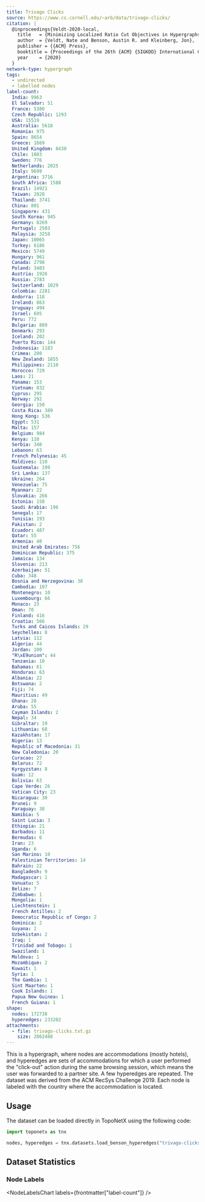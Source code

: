 ```yaml
---
title: Trivago Clicks
source: https://www.cs.cornell.edu/~arb/data/trivago-clicks/
citation: |
  @inproceedings{Veldt-2020-local,
    title   = {Minimizing Localized Ratio Cut Objectives in Hypergraphs},
    author  = {Veldt, Nate and Benson, Austin R. and Kleinberg, Jon},
    publisher = {{ACM} Press},
    booktitle = {Proceedings of the 26th {ACM} {SIGKDD} International Conference on Knowledge Discovery and Data Mining},
    year    = {2020}
  }
network-type: hypergraph
tags:
  - undirected
  - labelled nodes
label-count:
  India: 9963
  El Salvador: 51
  France: 5380
  Czech Republic: 1293
  USA: 15519
  Australia: 5618
  Romania: 975
  Spain: 8654
  Greece: 1669
  United Kingdom: 8430
  Chile: 1083
  Sweden: 776
  Netherlands: 2025
  Italy: 9699
  Argentina: 3716
  South Africa: 1588
  Brazil: 14921
  Taiwan: 2028
  Thailand: 3741
  China: 801
  Singapore: 431
  South Korea: 945
  Germany: 8269
  Portugal: 2503
  Malaysia: 3258
  Japan: 10065
  Turkey: 6186
  Mexico: 5749
  Hungary: 961
  Canada: 2798
  Poland: 3403
  Austria: 1926
  Russia: 2783
  Switzerland: 1029
  Colombia: 2281
  Andorra: 118
  Ireland: 863
  Uruguay: 494
  Israel: 695
  Peru: 772
  Bulgaria: 889
  Denmark: 293
  Iceland: 202
  Puerto Rico: 144
  Indonesia: 1183
  Crimea: 200
  New Zealand: 1855
  Philippines: 2110
  Morocco: 729
  Laos: 21
  Panama: 153
  Vietnam: 832
  Cyprus: 295
  Norway: 292
  Georgia: 150
  Costa Rica: 389
  Hong Kong: 536
  Egypt: 531
  Malta: 157
  Belgium: 984
  Kenya: 110
  Serbia: 340
  Lebanon: 63
  French Polynesia: 45
  Maldives: 110
  Guatemala: 199
  Sri Lanka: 137
  Ukraine: 264
  Venezuela: 75
  Myanmar: 22
  Slovakia: 266
  Estonia: 158
  Saudi Arabia: 196
  Senegal: 17
  Tunisia: 193
  Pakistan: 2
  Ecuador: 487
  Qatar: 55
  Armenia: 40
  United Arab Emirates: 756
  Dominican Republic: 375
  Jamaica: 134
  Slovenia: 213
  Azerbaijan: 51
  Cuba: 348
  Bosnia and Herzegovina: 38
  Cambodia: 107
  Montenegro: 10
  Luxembourg: 66
  Monaco: 23
  Oman: 70
  Finland: 416
  Croatia: 566
  Turks and Caicos Islands: 29
  Seychelles: 8
  Latvia: 112
  Algeria: 44
  Jordan: 100
  "R\xE9union": 44
  Tanzania: 10
  Bahamas: 61
  Honduras: 63
  Albania: 22
  Botswana: 2
  Fiji: 74
  Mauritius: 49
  Ghana: 28
  Aruba: 55
  Cayman Islands: 2
  Nepal: 34
  Gibraltar: 19
  Lithuania: 68
  Kazakhstan: 17
  Nigeria: 13
  Republic of Macedonia: 31
  New Caledonia: 20
  Curacao: 27
  Belarus: 72
  Kyrgyzstan: 8
  Guam: 12
  Bolivia: 63
  Cape Verde: 26
  Vatican City: 23
  Nicaragua: 30
  Brunei: 9
  Paraguay: 38
  Namibia: 5
  Saint Lucia: 3
  Ethiopia: 21
  Barbados: 11
  Bermudas: 6
  Iran: 23
  Uganda: 6
  San Marino: 10
  Palestinian Territories: 14
  Bahrain: 22
  Bangladesh: 9
  Madagascar: 1
  Vanuatu: 5
  Belize: 7
  Zimbabwe: 1
  Mongolia: 1
  Liechtenstein: 1
  French Antilles: 2
  Democratic Republic of Congo: 2
  Dominica: 2
  Guyana: 2
  Uzbekistan: 2
  Iraq: 1
  Trinidad and Tobago: 1
  Swaziland: 1
  Moldova: 1
  Mozambique: 2
  Kuwait: 1
  Syria: 1
  The Gambia: 1
  Sint Maarten: 1
  Cook Islands: 1
  Papua New Guinea: 1
  French Guiana: 1
shape:
  nodes: 172738
  hyperedges: 233202
attachments:
  - file: trivago-clicks.txt.gz
    size: 2862488
---
```



This is a hypergraph, where nodes are accommodations (mostly hotels), and hyperedges are sets of accommodations for which a user performed the "click-out" action during the same browsing session, which means the user was forwarded to a partner site.
A few hyperedges are repeated.
The dataset was derived from the ACM RecSys Challenge 2019. Each node is labeled with the country where the accommodation is located.

## Usage

The dataset can be loaded directly in TopoNetX using the following code:

```python
import toponetx as tnx

nodes, hyperedges = tnx.datasets.load_benson_hyperedges("trivago-clicks")
```

## Dataset Statistics

<dl className="not-prose grid gap-5 sm:grid-cols-2">
  <Stat title="Nodes" value={formatNumber(frontmatter["shape"]["nodes"])} />
  <Stat title="Node Type" value="Hotel" />
  <Stat
    title="Hyperedges"
    value={formatNumber(frontmatter["shape"]["hyperedges"])}
  />
  <Stat title="Hyperedge Type" value="Click-out Actions" />
</dl>

### Node Labels

<NodeLabelsChart labels={frontmatter["label-count"]} />
